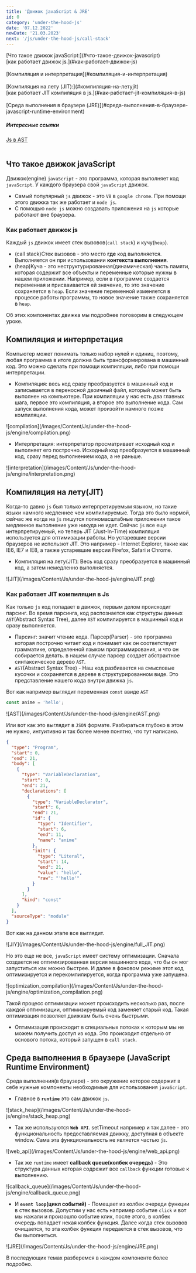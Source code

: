 ```yaml
---
title: 'Движок javaScript & JRE'
id: 0
category: 'under-the-hood-js'
date: '07.12.2022'
newDate: '21.03.2023'
next: '/js/under-the-hood-js/call-stack'
---
```


<div className = 'mdHead'>

<div className = 'tag_js'>[Что такое движок javaScript:](#что-такое-движок-javascript)</div>
<div className = 'mini_tag_js'>[как работает движок js.](#как-работает-движок-js)</div><br/>
<div className = 'tag_js'>[Компиляция и интерпретация](#компиляция-и-интерпретация)</div><br/>
<div className = 'tag_js'>[Компиляция на лету (JIT):](#компиляция-на-летуjit)</div>
<div className = 'mini_tag_js'>[как работает JIT компиляция в js.](#как-работает-jit-компиляция-в-js)</div><br/>
<div className = 'tag_js'>[Среда выполнения в браузере (JRE)](#среда-выполнения-в-браузере-javascript-runtime-environment)</div>

<h5> Интересные ссылки </h5>
<div className = 'mini_tag_js'><a target={"_blank"}  href="https://astexplorer.net/">Js в AST</a></div><br/> 


</div>


## Что такое движок javaScript
Движок(engine) `javaScript` - это программа, которая выполняет код `javaScript`. У каждого браузера свой `javaScript` движок.

* Самый популярный `js` движок - это `V8` в `google chrome`. При помощи этого движка так же работает и `node js`.
* С помощью `node js` можно создавать приложения на `js` которые работают вне браузера.

### Как работает движок js

Каждый `js` движок имеет стек вызовов(`call stack`) и кучу(`heap`).

* (call stack)Стек вызовов - это место <b>где</b> код выполняется. Выполняется он при использовании <b>контекста выполнения</b>. 
* (heap)Куча - это неструктурированная(динамическая) часть памяти, которая содержит все объекты и переменные которые нужны в нашем приложении. Например, если в программе создается переменная и присваивается ей значение, то это значение сохраняется в `heap`. Если значение переменной изменяется в процессе работы программы, то новое значение также сохраняется в `heap`.

Об этих компонентах движка мы подробнее поговорим в следующем уроке.

## Компиляция и интерпретация
Компьютер может понимать только набор нулей и единиц, поэтому, любая программа в итоге должна быть трансформирована в машинный код. Это можно сделать при помощи компиляции, либо при помощи интерпретации.

* Компиляция: весь код сразу преобразуется в машинный код и записывается в переносной двоичный файл, который может быть выполнен на компьютере.
При компиляции у нас есть два главных шага, первое это компиляция, а второе это выполнение кода. Сам запуск выполнения кода, может произойти намного позже компиляции.

<div className='container-img'> <span className="img"> ![compilation](/images/Content/Js/under-the-hood-js/engine/compilation.png) </span></div>

* Интерпретация: интерпретатор просматривает исходный код и выполняет его построчно. Исходный код преобразуется в машинный код,
сразу перед выполнением кода, а не раньше.

<div className='container-img'> <span className="img"> ![interpretation](/images/Content/Js/under-the-hood-js/engine/interpretation.png) </span></div>

## Компиляция на лету(JIT)
Когда-то давно `js` был только интерпретируемым языком, но такие языки намного медленнее чем компилируемые. Тогда это было нормой, сейчас же когда на `js` пишутся полномасштабные приложения
такое медленное выполнение уже никуда не идет. Сейчас `js` все еще интерпретируемый, но теперь JIT (Just-In-Time) компиляция используется для оптимизации работы.
Но устаревшие версии браузеров не использют JIT. Это например - Internet Explorer, такие как IE6, IE7 и IE8, а также устаревшие версии Firefox, Safari и Chrome. 

* Компиляция на лету(JIT): Весь код сразу преобразуется в машинный код, а затем немедленно выполняется.

<div className='container-img'> <span className="img"> ![JIT](/images/Content/Js/under-the-hood-js/engine/JIT.png) </span></div>

### Как работает JIT компиляция в Js
Как только `js` код попадает в движок, первым делом происходит парсинг. Во время парсинга, код распознается как структуры данных `AST`(Abstract Syntax Tree), далее `AST` компилируется в машинный код и сразу выполняется.

* Парсинг: значит чтение кода. Парсер(Parser) - это программа которая построчно читает код и понимает как он соответствует грамматике, определенной языком программирования, и что он собирается делать.
  в нашем случае парсер создает абстрактное синтаксическое дерево `AST`. 
* `AST`(Abstract Syntax Tree) - Наш код разбивается на смысловые кусочки и сохраняется в дереве в структурированном виде. Это представление нашего кода внутри движка `js`.

Вот как например выглядит переменная `const` ввиде `AST`
```javaScript
const anime = 'hello';
```

<div className='container-img'> <span className="img"> ![AST](/images/Content/Js/under-the-hood-js/engine/AST.png) </span></div>

Или вот как это выглядит в `JSON` формате. Разбираться глубоко в этом не нужно, интуитивно и так более менее понятно, что тут написано.
```JSON
{
  "type": "Program",
  "start": 0,
  "end": 21,
  "body": [
    {
      "type": "VariableDeclaration",
      "start": 0,
      "end": 21,
      "declarations": [
        {
          "type": "VariableDeclarator",
          "start": 6,
          "end": 21,
          "id": {
            "type": "Identifier",
            "start": 6,
            "end": 11,
            "name": "anime"
          },
          "init": {
            "type": "Literal",
            "start": 14,
            "end": 21,
            "value": "hello",
            "raw": "'hello'"
          }
        }
      ],
      "kind": "const"
    }
  ],
  "sourceType": "module"
}
```
Вот как на данном этапе все выглядит.

<div className='container-img'> <span className="img"> ![JIY](/images/Content/Js/under-the-hood-js/engine/full_JIT.png) </span></div>

Но это еще не все, `javaScript` имеет систему оптимизации. Сначала создается не оптимизированная версия машинного кода, что бы он мог запуститься как можно быстрее.
И далее в фоновом режиме этот код оптимизируется и перекомпилируется, когда программа уже запущена.


<div className='container-img'> <span className="img"> ![optimization_compilation](/images/Content/Js/under-the-hood-js/engine/optimization_compilation.png) </span></div>

Такой процесс оптимизации может происходить несколько раз, после каждой оптимизации, оптимизируемый код заменяет старый код. Такая оптимизация позволяет движкам быть очень быстрыми.

* Оптимизация происходит в специальных потоках к которым мы не можем получить доступ из кода. Это происходит отдельно от основого потока, который запущен в `call stack`.

## Среда выполнения в браузере (JavaScript Runtime Environment)

Среда выполнения(в браузере) - это окружение которое содержит в себе нужные компоненты необходимые для использования `javaScript`.

* Главное в <b>`runtime`</b> это сам движок `js`.

<div className='container-img'> <span className="img"> ![stack_heap](/images/Content/Js/under-the-hood-js/engine/stack_heap.png) </span></div>

* Так же используются <b>`Web API`</b>. setTimeout например и так далее - это функциональность предоставляемая движку, доступная в объекте window. Сама эта функциональность не является частью `js`.

<div className='container-img'> <span className="img"> ![web_api](/images/Content/Js/under-the-hood-js/engine/web_api.png) </span></div>

* Так же `runtime` имеет <b>callback queue(колбек очередь)</b> - Это структура данных которая содрежит все `callback` функции готовые к выполнению.

<div className='container-img'> <span className="img"> ![callback_queue](/images/Content/Js/under-the-hood-js/engine/callback_queue.png) </span></div>

* И <b>`event loop`(цикл событий)</b> - Помещает из колбек очереди функции в стек вызовов. Допустим у нас есть например событие `click` и вот мы нажали и произошло событие клик,
после этого, в колбек очередь попадает некая колбек функция. Далее когда стек вызовов очищается, то эта колбек функция передается в стек вызовов, что бы выполниться.  

<div className='container-img'> <span className="img"> ![JRE](/images/Content/Js/under-the-hood-js/engine/JRE.png) </span></div>

В последующих темах разберемся в каждом компоненте более подробно.
